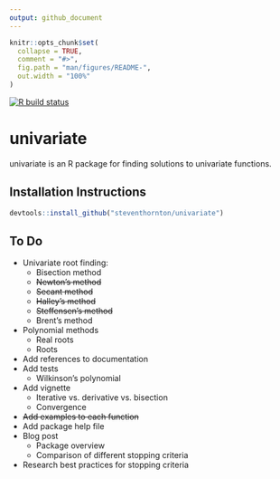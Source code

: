 ```yaml
---
output: github_document
---
```


```r
knitr::opts_chunk$set(
  collapse = TRUE,
  comment = "#>",
  fig.path = "man/figures/README-",
  out.width = "100%"
)
```

<!-- badges: start -->
[![R build status](https://github.com/steventhornton/univariate/workflows/R-CMD-check/badge.svg)](https://github.com/steventhornton/univariate/actions)
<!-- badges: end -->

# univariate

univariate is an R package for finding solutions to univariate functions.

## Installation Instructions
``` r
devtools::install_github("steventhornton/univariate")
```

## To Do
- Univariate root finding:
	- Bisection method
	- ~~Newton’s method~~
	- ~~Secant method~~
	- ~~Halley’s method~~
  - ~~Steffensen’s method~~
  - Brent’s method
- Polynomial methods
	- Real roots
  - Roots
- Add references to documentation
- Add tests
  - Wilkinson's polynomial
- Add vignette
  - Iterative vs. derivative vs. bisection
  - Convergence
- ~~Add examples to each function~~
- Add package help file
- Blog post
  - Package overview
  - Comparison of different stopping criteria
- Research best practices for stopping criteria
